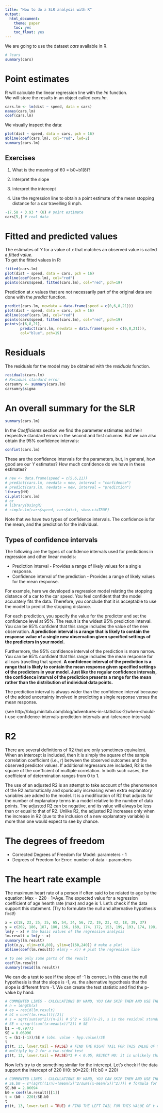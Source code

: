 ```yaml
---
title: "How to do a SLR analysis with R"
output: 
  html_document: 
    theme: paper
    toc: yes
    toc_float: yes
---
```


We are going to use the dataset *cars* available in R.    

```r

# ?cars
summary(cars)

```

# Point estimates

R will calculate the linear regression line with the *lm* function.   
We will store the results in an object called *cars.lm*.

```r

cars.lm <- lm(dist ~ speed, data = cars)
names(cars.lm)
coef(cars.lm)

```

We visually inspect the data:

```r

plot(dist ~ speed, data = cars, pch = 16)
abline(coef(cars.lm), col="red", lwd=2)
summary(cars.lm)

```


## Exercises

1) What is the meaning of 60 = b0+b1(8)?   

2) Interpret the slope

3) Interpret the intercept

4) Use the regression line to obtain a point estimate of the mean stopping distance for a car travelling 8 mph.

```r

-17.58 + 3.93 * (8) # point estimate
cars[5,] # real data

```

# Fitted and predicted values

The estimates of *Y* for a value of *x* that matches an observed value is called a *fitted value*.    
To get the fitted values in R:

```r

fitted(cars.lm)
plot(dist ~ speed, data = cars, pch = 16)
abline(coef(cars.lm), col="red")
points(cars$speed, fitted(cars.lm), col="red", pch=19)

```

Prediction at *x* values that are not necessarily part of the original data are done with the *predict* function.

```r

predict(cars.lm, newdata = data.frame(speed = c(0,6,8,21)))
plot(dist ~ speed, data = cars, pch = 16)
abline(coef(cars.lm), col="red")
points(cars$speed, fitted(cars.lm), col="red", pch=19)
points(c(6,8,21),
       predict(cars.lm, newdata = data.frame(speed = c(6,8,21))),
       col="blue", pch=19)
```


# Residuals

The residuals for the model may be obtained with the *residuals* function.

```r

residuals(cars.lm)
# Residual standard error
carsumry <- summary(cars.lm)
carsumry$sigma

```


# An overall summary for the SLR

```r

summary(cars.lm)

```

In the *Coefficients* section we find the parameter estimates and their respective standard errors in the second and first columns. But we can also obtain the 95% confidence intervals:

```r

confint(cars.lm)

```

These are the confidence intervals for the parameters, but, in general, how good are our *Y* estimates? How much confidence do we have in these estimates?

```r

# new <- data.frame(speed = c(5,6,21))
# predict(cars.lm, newdata = new, interval = "confidence")
# predict(cars.lm, newdata = new, interval = "prediction")
library(HH)
ci.plot(cars.lm)
# or
# library(UsingR)
# simple.lm(cars$speed, cars$dist, show.ci=TRUE)

```

Note that we have two types of confidence intervals. The confidence is for the mean, and the prediction for the individual.

## Types of confidence intervals

The following are the types of confidence intervals used for predictions in regression and other linear models:

* Prediction interval - Provides a range of likely values for a single response.
* Confidence interval of the prediction - Provides a range of likely values for the mean response.

For example, here we developed a regression model relating the stopping distance of a car to the car speed. You feel confident that the model accurately fits the data. Therefore, you conclude that it is acceptable to use the model to predict the stopping distance.

For each prediction, you specify the value for the predictor and set the confidence level at 95%. The result is the widest 95% prediction interval. You can be 95% confident that this range includes the value of the new observation.
**A prediction interval is a range that is likely to contain the response value of a single new observation given specified settings of the predictors in your model.**

Furthermore, the 95% confidence interval of the prediction is more narrow. You can be 95% confident that this range includes the mean response for all cars travelling that speed.
**A confidence interval of the prediction is a range that is likely to contain the mean response given specified settings of the predictors in your model. Just like the regular confidence intervals, the confidence interval of the prediction presents a range for the mean rather than the distribution of individual data points.**

The prediction interval is always wider than the confidence interval because of the added uncertainty involved in predicting a single response versus the mean response.

(see http://blog.minitab.com/blog/adventures-in-statistics-2/when-should-i-use-confidence-intervals-prediction-intervals-and-tolerance-intervals)

# R2

There are several definitions of R2 that are only sometimes equivalent. When an intercept is included, then it is simply the square of the sample correlation coefficient (i.e., r) between the observed outcomes and the observed predictor values. If additional regressors are included, R2 is the square of the coefficient of multiple correlation. In both such cases, the coefficient of determination ranges from 0 to 1.

The use of an adjusted R2 is an attempt to take account of the phenomenon of the R2 automatically and spuriously increasing when extra explanatory variables are added to the model. It is a modification of R2 that adjusts for the number of explanatory terms in a model relative to the number of data points. The adjusted R2 can be negative, and its value will always be less than or equal to that of R2. Unlike R2, the adjusted R2 increases only when the increase in R2 (due to the inclusion of a new explanatory variable) is more than one would expect to see by chance.

# The degrees of freedom

* Corrected Degrees of Freedom for Model: parameters - 1
* Degrees of Freedom for Error: number of data - parameters

# The heart rate example

The maximum heart rate of a person if often said to be related to age by the equation: Max = 220 - 1*Age. The expected value for a regression coefficient of age hearth rate (max) and age is 1.
Let's check if the data support this statement. (Try to formulate the null and alternative hypothesis first!)

```r

x = c(18, 23, 25, 35, 65, 54, 34, 56, 72, 19, 23, 42, 18, 39, 37)
y = c(202, 186, 187, 180, 156, 169, 174, 172, 153, 199, 193, 174, 198, 183, 178)
lm(y ~ x) # the basic values of the regression analysis
lm.result = lm(y ~ x)
summary(lm.result)
plot(x,y, xlim=c(0,80), ylim=c(150,240)) # make a plot
abline(coef(lm.result)) #lm(y ~ x)) # plot the regression line

# to see only some parts of the result
coef(lm.result)
summary(resid(lm.result))

```

We can do a test to see if the slope of -1 is correct. In this case the null hypothesis is that the slope is -1, vs. the alternative hypothesis that the slope is different from -1. We can create the test statistic and find the p-value by hand:

```r
# COMMENTED LINES - CALCULATIONS BY HAND, YOU CAN SKIP THEM AND USE THE OUTPUT OF THE REGRESSION ANALYSIS
# n = length(x)
# es = resid(lm.result)
# b1 = coef(lm.result)[[2]]
# s = sqrt(sum(es^2)/(n-2)) # S^2 = SSE/(n-2), s is the residual standard error
# SE = s/sqrt(sum((x-mean(x))^2)) # SE
b1 = -0.79773
SE = 0.06996
t = (b1-(-1))/SE # (obs. value - hyp.value)/SE
t
pt(t, 13, lower.tail = FALSE) # FIND THE RIGHT TAIL FOR THIS VALUE OF t AND 15-2 df
# multiply by 2 for a two-sided test
pt(t, 13, lower.tail = FALSE)*2 # < 0.05, REJECT H0: it is unlikely that for this data 

```

Now let's try to do something similar for the intercept. Let's check if the data support the intercept of 220 (H0: b0=220; H1: b0 < 220)

```r
# COMMENTED LINES - CALCULATIONS BY HAND, YOU CAN SKIP THEM AND USE THE OUTPUT OF THE REGRESSION ANALYSIS
# SE.b0 = s*(sqrt((1/n)+(mean(x)^2/sum((x-mean(x))^2)))) # formula for the standard error of the intercept
SE.b0 = 2.86694
b0 = coef(lm.result)[[1]]
t = (b0 - 220)/SE.b0
t
pt(t, 13, lower.tail = TRUE) # FIND THE LEFT TAIL FOR THIS VALUE OF t AND 15-2 df

```

